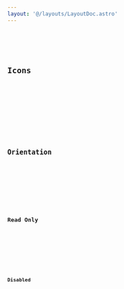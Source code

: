 ```yaml
---
layout: '@/layouts/LayoutDoc.astro'
---
```









<Preview client:load>
	<Fragment slot="preview">
		<Default client:visible />
	</Fragment>
	<Fragment slot="code">
		<Code code={DefaultRaw} lang="svelte" />
	</Fragment>
</Preview>

## Icons

<Preview client:load>
	<Fragment slot="preview">
		<Icons client:visible />
	</Fragment>
	<Fragment slot="code">
		<Code code={IconsRaw} lang="svelte" />
	</Fragment>
</Preview>

## Orientation

<Preview client:load>
	<Fragment slot="preview">
		<Orientation client:visible />
	</Fragment>
	<Fragment slot="code">
		<Code code={OrientationRaw} lang="svelte" />
	</Fragment>
</Preview>

## Read Only

<Preview client:load>
	<Fragment slot="preview">
		<ReadOnly client:visible />
	</Fragment>
	<Fragment slot="code">
		<Code code={ReadOnlyRaw} lang="svelte" />
	</Fragment>
</Preview>

## Disabled

<Preview client:load>
	<Fragment slot="preview">
		<Disabled client:visible />
	</Fragment>
	<Fragment slot="code">
		<Code code={DisabledRaw} lang="svelte" />
	</Fragment>
</Preview>

## Disabled Item

<Preview client:load>
	<Fragment slot="preview">
		<DisabledItem client:visible />
	</Fragment>
	<Fragment slot="code">
		<Code code={DisabledItemRaw} lang="svelte" />
	</Fragment>
</Preview>

## Direction

<Preview client:load>
	<Fragment slot="preview">
		<Dir client:visible />
	</Fragment>
	<Fragment slot="code">
		<Code code={DirRaw} lang="svelte" />
	</Fragment>
</Preview>

## API Reference

<ApiTable />
